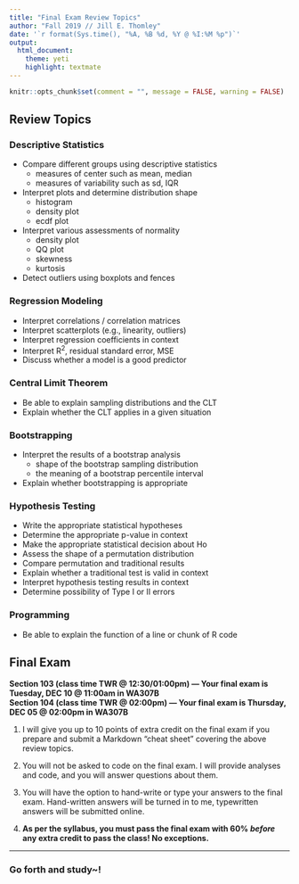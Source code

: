 ```yaml
---
title: "Final Exam Review Topics"
author: "Fall 2019 // Jill E. Thomley"
date: '`r format(Sys.time(), "%A, %B %d, %Y @ %I:%M %p")`'
output: 
  html_document: 
    theme: yeti
    highlight: textmate
---
```


```r
knitr::opts_chunk$set(comment = "", message = FALSE, warning = FALSE)
```

## Review Topics

### Descriptive Statistics

* Compare different groups using descriptive statistics
    + measures of center such as mean, median
    + measures of variability such as sd, IQR
* Interpret plots and determine distribution shape 
    + histogram
    + density plot
    + ecdf plot
* Interpret various assessments of normality
    + density plot
    + QQ plot
    + skewness
    + kurtosis
* Detect outliers using boxplots and fences

### Regression Modeling

* Interpret correlations / correlation matrices
* Interpret scatterplots (e.g., linearity, outliers)
* Interpret regression coefficients in context
* Interpret R^2^, residual standard error, MSE
* Discuss whether a model is a good predictor

### Central Limit Theorem

* Be able to explain sampling distributions and the CLT
* Explain whether the CLT applies in a given situation

### Bootstrapping

* Interpret the results of a bootstrap analysis
    + shape of the bootstrap sampling distribution
    + the meaning of a bootstrap percentile interval
* Explain whether bootstrapping is appropriate

### Hypothesis Testing

* Write the appropriate statistical hypotheses
* Determine the appropriate p-value in context
* Make the appropriate statistical decision about Ho
* Assess the shape of a permutation distribution
* Compare permutation and traditional results
* Explain whether a traditional test is valid in context
* Interpret hypothesis testing results in context
* Determine possibility of Type I or II errors

### Programming

* Be able to explain the function of a line or chunk of R code

## Final Exam

**Section 103 (class time TWR @ 12:30/01:00pm) — Your final exam is Tuesday, DEC 10 @ 11:00am in WA307B**<br>
**Section 104 (class time TWR @ 02:00pm) — Your final exam is Thursday, DEC 05 @ 02:00pm in WA307B**

1. I will give you up to 10 points of extra credit on the final exam if you prepare and submit a Markdown "cheat sheet" covering the above review topics.

2. You will not be asked to code on the final exam. I will provide analyses and code, and you will answer questions about them.

3. You will have the option to hand-write or type your answers to the final exam. Hand-written answers will be turned in to me, typewritten answers will be submitted online.

4. **As per the syllabus, you must pass the final exam with 60% *before* any extra credit to pass the class! No exceptions.**


***
### Go forth and study~!